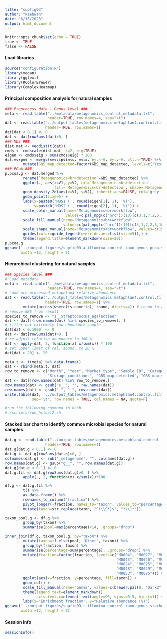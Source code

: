 ```yaml
---
title: "supfig03"
author: "kaehwan"
date: "6/15/2023"
output: html_document
---
```


```r
knitr::opts_chunk$set(echo = TRUE)
true <- TRUE
false <- FALSE
```

#### Load libraries

```r
source("configuration.R")
library(vegan)
library(ggtext)
library(RColorBrewer)
library(ComplexHeatmap)
```

#### Principal composition analysis for natural samples

```r
### Preprocess data - Genus level ###
meta <- read.table("../metadata/metagenomics_control_metadata.txt", 
                   header=TRUE, row.names=4, sep="\t")
dat <- read.table("../output_tables/metagenomics.metaphlan4.control.filtered.g", 
                  header=TRUE, row.names=1)
dat[dat < 0.1] <- 0
dat <- dat[rowSums(dat)>0, ]
### MDS ###
dist.mat <- vegdist(t(dat))
cmds <- cmdscale(dist.mat, k=2, eig=TRUE)
eigen <- cmds$eig / sum(cmds$eig) * 100
dat.merged <- merge(cmds$points, meta, by.x=0, by.y=0, all.x=TRUE) %>%
        mutate(GBS_map_detected=factor(GBS_map_detected, levels=c("Yes", "No")))
### PCoA ###
p.pcoa.g <- dat.merged %>% 
        rename(`Metagenomics<br>detection`=GBS_map_detected) %>% 
        ggplot(., aes(x=V1, y=V2, col=`Metagenomics<br>detection`, 
                      fill=`Metagenomics<br>detection`, shape=`Metagenomics<br>detection`), lwd=2) +
        geom_density_2d(aes(x=V1, y=V2), inherit.aes=FALSE, col='grey', lwd=1) +
        geom_point(size=5) +
        labs(x=paste0('MDS1 (', round(eigen[1], 1), '%)'),
             y=paste0('MDS2 (', round(eigen[2], 1), '%)')) +
        scale_color_manual(name="Metagenomics<br>workflow",
                           values=c(pal_npg(c("nrc"))(10)[c(3,1,7,2,5,10,4)], 'grey')) +
        scale_fill_manual(name="Metagenomics<br>workflow",
                          values=c(pal_npg(c("nrc"))(10)[c(3,1,7,2,5,10,4)], 'grey')) +
        scale_shape_manual(name="Metagenomics<br>workflow", values=c(19,23)) +
        guides(color=guide_legend(override.aes=list(size=5)),) +
        theme(legend.title=element_markdown(size=20))
p.pcoa.g
ggsave('../output_figures/supfig03_a_illumina_control_taxo_genus_pcoa.svg', 
       width =12, height = 8)

```

#### Hierarchical clustering for natural samples

```r
### Species level ###
# Load metadata
meta <- read.table("../metadata/metagenomics_control_metadata.txt", 
                   header=TRUE, row.names=4, sep="\t")
# Load pre-processed metaphlan4 relative abundance
dat <- read.table("../output_tables/metagenomics.metaphlan4.control.filtered.s",
                  header=TRUE, row.names=1) %>% 
        mutate(across(where(is.numeric), round, digits=4)) # round to 4 digits
# remove GBS from result
species_to_remove <- "s__Streptococcus_agalactiae"
dat <- dat[!(row.names(dat) %in% species_to_remove), ]
# filter out extremely low abundance sample
dat[dat < 0.1000] <- 0
dat <- dat[rowSums(dat)>0, ]
# re-adjust relative abundance to 100 %
dat <- apply(dat, 2, function(x) x/sum(x)) * 100
# set upper limit of rel. abund. to 20 %
dat[dat > 20] <- 20

meta.t <- t(meta) %>% data.frame()
dat <- rbind(meta.t, dat)
row_to_remove <- c("Month", "Year", "Market_type", "Sample_ID", "Category", "Sample_type",
                   "Storage_conditions", "GBS_map_detected", "GBS_map_seqTyped")
dat <- dat[!row.names(dat) %in% row_to_remove,]
row.names(dat) <- gsub("s__", "", row.names(dat))
row.names(dat) <- gsub("_", " ", row.names(dat))
write.table(dat, '../output_tables/metagenomics.metaphlan4.control.filtered.s.new', 
            sep='\t', row.names = TRUE, col.names = NA, quote=F)

#run the following command in bash
#./scripts/run_hclust2.sh
```

#### Stacked bar chart to identify common microbial species for natural samples

```r
dat.g <- read.table("../output_tables/metagenomics.metaphlan4.control.filtered.g", 
                  header=TRUE, row.names=1)
dat.g[dat.g < 0.1] <- 0
dat.g <- dat.g[rowSums(dat.g)>0, ]
colnames(dat.g) <- sub("_metagenome", "", colnames(dat.g))
row.names(dat.g) <- gsub("g__", "", row.names(dat.g))
dat.g[dat.g < 0.1] <- 0
dat.g.fil <- dat.g[rowSums(dat.g)>0, ] %>% 
        apply(., 2, function(x) x/sum(x))*100

df.g <- dat.g.fil %>% 
        t() %>% 
        as.data.frame() %>% 
        rownames_to_column("fraction") %>% 
        pivot_longer(-fraction, names_to="taxon", values_to="percentage") %>% 
        mutate(taxon=str_replace(taxon, "^(\\S*)$", "*\\1*")) 

taxon_pool.g <- df.g %>% 
        group_by(taxon) %>% 
        summarise(pool=max(percentage)<14, .groups="drop")

inner_join(df.g, taxon_pool.g, by="taxon") %>% 
        mutate(taxon=if_else(pool, "Other", taxon)) %>% 
        group_by(fraction, taxon) %>% 
        summarise(percentage=sum(percentage), .groups="drop") %>% 
        mutate(fraction=factor(fraction, levels=c("M0004", "M0027", "M0028", "M0029", "M0030",
                                                  "M0045", "M0046", "M0086", "M0087",
                                                  "M0024", "M0025", "M0026", "M0084", "M0047",
                                                  "M0048", "M0049", "M0050", "M0051", "M0052",
                                                  "M0053", "M0085"))) %>% 
        ggplot(aes(x=fraction, y=percentage, fill=taxon)) +
        geom_col() +
        scale_fill_manual(name="Genus", values=c(brewer.pal(8, "Dark2"), "darkred", "grey")) +
        theme(legend.text=element_markdown(),
              axis.text.x=element_text(angle=90, vjust=0.5, hjust=1)) +
        labs(x="Enrichment fraction", y="Relative abundance (%)")
ggsave('../output_figures/supfig03_c_illumina_control_taxo_genus_stackedbar.svg', 
       width =12, height = 8)
```

#### Session info

```r
sessionInfo()
```